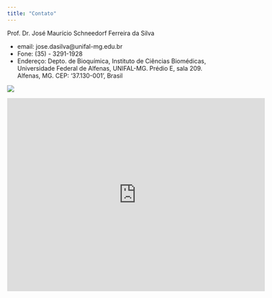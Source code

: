 ```yaml
---
title: "Contato"
---
```



Prof. Dr. José Maurício Schneedorf Ferreira da Silva 

* email: jose.dasilva@unifal-mg.edu.br
* Fone: (35) - 3291-1928
* Endereço: Depto. de Bioquímica, Instituto de Ciências Biomédicas, Universidade Federal de Alfenas, UNIFAL-MG. Prédio E, sala 209. Alfenas, MG. CEP: '37.130-001', Brasil
  


[![](https://www.unifal-mg.edu.br/portal/wp-content/uploads/sites/52/2020/01/cropped-logo-portal-3-3.png)](https://www.unifal-mg.edu.br/dbq/)

<!--- Localização maps mais geral da UNIFAL ---> <!---<iframe src="https://www.google.com/maps/embed?pb=!1m14!1m8!1m3!1d14856.808587232881!2d-45.9491053325595!3d-21.421298023307546!3m2!1i1024!2i768!4f13.1!3m3!1m2!1s0x94b5f5ac8b5a247f%3A0x46cb2184f1223f91!2sUniversidade%20Federal%20de%20Alfenas%20-%20UNIFAL-MG!5e0!3m2!1spt-BR!2sbr!4v1711806121046!5m2!1spt-BR!2sbr" width="600" height="450" style="border:0;" allowfullscreen="" loading="lazy" referrerpolicy="no-referrer-when-downgrade"></iframe> --->

<iframe src="https://www.google.com/maps/embed?pb=!1m10!1m8!1m3!1d2393.9293190289077!2d-45.948059!3d-21.42069!3m2!1i1024!2i768!4f13.1!5e1!3m2!1spt-BR!2sus!4v1711807591749!5m2!1spt-BR!2sus" width="600" height="450" style="border:0;" allowfullscreen="" loading="lazy" referrerpolicy="no-referrer-when-downgrade"></iframe>


